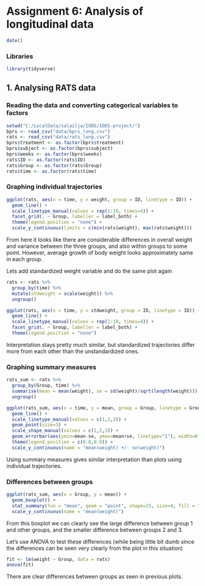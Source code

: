 # Assignment 6: Analysis of longitudinal data

```r
date()
```

### Libraries
```r
library(tidyverse)
```

## 1. Analysing RATS data

### Reading the data and converting categorical variables to factors
```r
setwd("C:/LocalData/salailja/IODS/IODS-project/")
bprs <- read_csv("data/bprs_long.csv")
rats <- read_csv("data/rats_long.csv")
bprs$treatment <- as.factor(bprs$treatment)
bprs$subject <- as.factor(bprs$subject)
bprs$weeks <- as.factor(bprs$weeks)
rats$ID <- as.factor(rats$ID)
rats$Group <- as.factor(rats$Group)
rats$time <- as.factor(rats$time)
```

### Graphing individual trajectories
```r
ggplot(rats, aes(x = time, y = weight, group = ID, linetype = ID)) +
  geom_line() +
  scale_linetype_manual(values = rep(1:10, times=4)) +
  facet_grid(. ~ Group, labeller = label_both) +
  theme(legend.position = "none") + 
  scale_y_continuous(limits = c(min(rats$weight), max(rats$weight)))
```
From here it looks like there are considerable differences in overall weight and variance between the three groups, and also within groups to some point. However, average growth of body weight looks approximately same in each group.

Lets add standardized weight variable and do the same plot again
```r
rats <- rats %>%
  group_by(time) %>%
  mutate(stdweight = scale(weight)) %>%
  ungroup()

ggplot(rats, aes(x = time, y = stdweight, group = ID, linetype = ID)) +
  geom_line() +
  scale_linetype_manual(values = rep(1:10, times=4)) +
  facet_grid(. ~ Group, labeller = label_both) +
  theme(legend.position = "none")
```
Interpretation stays pretty much similar, but standardized trajectories differ more from each other than the unstandardized ones.

### Graphing summary measures
```r
rats_sum <- rats %>%
  group_by(Group, time) %>%
  summarise(mean = mean(weight), se = sd(weight)/sqrt(length(weight))) %>%
  ungroup()

ggplot(rats_sum, aes(x = time, y = mean, group = Group, linetype = Group, shape = Group)) +
  geom_line() +
  scale_linetype_manual(values = c(1,2,3)) +
  geom_point(size=3) +
  scale_shape_manual(values = c(1,2,3)) +
  geom_errorbar(aes(ymin=mean-se, ymax=mean+se, linetype="1"), width=0.3) +
  theme(legend.position = c(0.8,0.8)) +
  scale_y_continuous(name = "mean(weight) +/- se(weight)")
```
Using summary measures gives similar interpretation than plots using individual trajectories.

### Differences between groups
```r
ggplot(rats_sum, aes(x = Group, y = mean)) +
  geom_boxplot() +
  stat_summary(fun = "mean", geom = "point", shape=23, size=4, fill = "white") +
  scale_y_continuous(name = "mean(weight)")
```
From this boxplot we can clearly see the large difference between group 1 and other groups, and the smaller difference between groups 2 and 3.

Let's use ANOVA to test these differences (while being little bit dumb since the differences can be seen very clearly from the plot in this situation)
```r
fit <- lm(weight ~ Group, data = rats)
anova(fit)
```
There are clear differences between groups as seen in previous plots.

